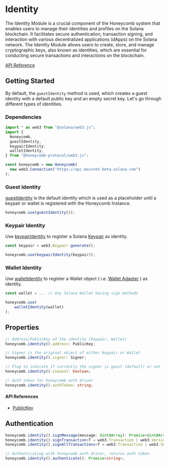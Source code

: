 # Identity

The Identity Module is a crucial component of the Honeycomb system that enables users to manage their identities and profiles on the Solana blockchain. It facilitates secure authentication, transaction signing, and interaction with various decentralized applications (dApps) on the Solana network. The Identity Module allows users to create, store, and manage cryptographic keys, also known as identities, which are essential for conducting secure transactions and interactions on the blockchain.

[API Reference](https://typedoc.honeycombprotocol.com/classes/_honeycomb_protocol_hive_control.IdentityClient.html)

## Getting Started

By default, the `guestIdentity` method is used, which creates a guest identity with a default public key and an empty secret key. Let's go through different types of identities.

### Dependencies

```typescript
import * as web3 from "@solana/web3.js";
import {
  Honeycomb,
  guestIdentity,
  keypairIdentity,
  walletIdentity,
} from "@honeycomb-protocol/web3.js";

const honeycomb = new Honeycomb(
  new web3.Connection("https://api.mainnet-beta.solana.com")
);
```

### Guest Identity

[guestIdentity](https://typedoc.honeycombprotocol.com/functions/_honeycomb_protocol_hive_control.guestIdentity.html) is the default identity which is used as a placeholder until a keypair or wallet is registered with the Honeycomb Instance.

```typescript
honeycomb.use(guestIdentity());
```

### Keypair Identity

Use [keypairIdentity](https://typedoc.honeycombprotocol.com/functions/_honeycomb_protocol_hive_control.keypairIdentity.html) to register a Solana [Keypair](https://solana-labs.github.io/solana-web3.js/classes/Keypair.html) as identity.

```typescript
const keypair = web3.Keypair.generate();

honeycomb.use(keypairIdentity(keypair));
```

### Wallet Identity

Use [walletIdentity](https://typedoc.honeycombprotocol.com/functions/_honeycomb_protocol_hive_control.walletIdentity.html) to register a Wallet object ( i.e. [Wallet Adapter](https://solana-labs.github.io/wallet-adapter/) ) as identity.

```typescript
const wallet = ... // Any Solana Wallet having sign methods

honeycomb.use(
    walletIdentity(wallet)
);
```

## Properties

```typescript
// Address/PublicKey of the identity (Keypair, Wallet)
honeycomb.identity().address: PublicKey;

// Signer is the original object of either Keypair or Wallet
honeycomb.identity().signer: Signer;

// Flag to indicate if currently the signer is guest (default) or not
honeycomb.identity().isGuest: boolean;

// Auth token for honeycomb auth driver
honeycomb.identity().authToken: string;
```

#### API References

- [PublicKey](https://solana-labs.github.io/solana-web3.js/classes/PublicKey.html)

## Authentication

```typescript
honeycomb.identity().signMessage(message: Uint8Array): Promise<Uint8Array>;
honeycomb.identity().signTransaction<T = web3.Transaction | web3.VersionedTransaction>(transaction: T): Promise<T>;
honeycomb.identity().signAllTransactions<T = web3.Transaction | web3.VersionedTransaction>(transactions: T[]): Promise<T[]>;

// Authenticating with honeycomb auth driver, returns auth token
honeycomb.identity().authenticate(): Promise<string>;
```
